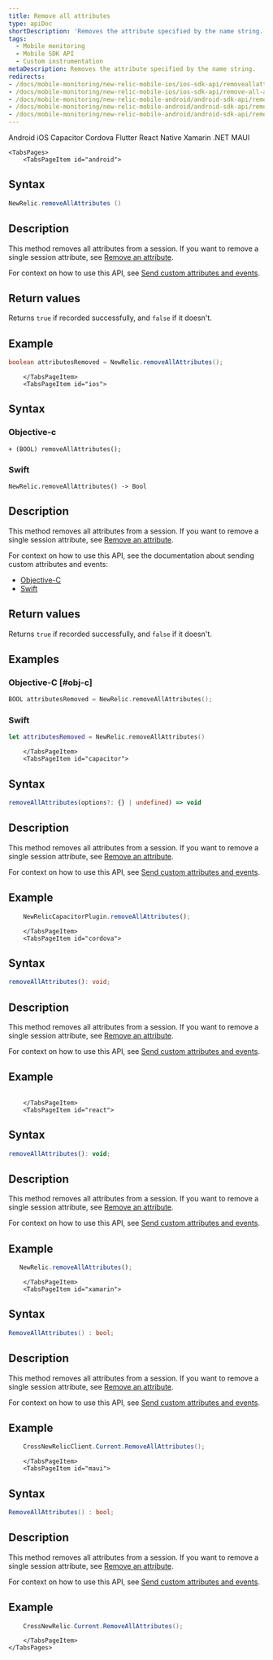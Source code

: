 ```yaml
---
title: Remove all attributes
type: apiDoc
shortDescription: 'Removes the attribute specified by the name string.'
tags:
  - Mobile monitoring
  - Mobile SDK API
  - Custom instrumentation
metaDescription: Removes the attribute specified by the name string.
redirects:
- /docs/mobile-monitoring/new-relic-mobile-ios/ios-sdk-api/removeallattributes-ios-sdk-api
- /docs/mobile-monitoring/new-relic-mobile-ios/ios-sdk-api/remove-all-attributes
- /docs/mobile-monitoring/new-relic-mobile-android/android-sdk-api/removeallattributes-android-agent-api
- /docs/mobile-monitoring/new-relic-mobile-android/android-sdk-api/removeallattributes-android-sdk-api
- /docs/mobile-monitoring/new-relic-mobile-android/android-sdk-api/remove-all-attributes
---
```


<Tabs>
	<TabsBar>
        <TabsBarItem id="android">
            Android
        </TabsBarItem>
        <TabsBarItem id="ios">
            iOS
        </TabsBarItem>
        <TabsBarItem id="capacitor">
            Capacitor
        </TabsBarItem>
        <TabsBarItem id="cordova">
            Cordova
        </TabsBarItem>
        <TabsBarItem id="flutter">
            Flutter
        </TabsBarItem>
        <TabsBarItem id="react">
            React Native
        </TabsBarItem>
        <TabsBarItem id="xamarin">
            Xamarin
        </TabsBarItem>
        <TabsBarItem id="maui">
            .NET MAUI
        </TabsBarItem>
    </TabsBar>

    <TabsPages>
        <TabsPageItem id="android">
## Syntax

```java
NewRelic.removeAllAttributes ()
```

## Description

This method removes all attributes from a session. If you want to remove a single session attribute, see [Remove an attribute](/docs/mobile-monitoring/new-relic-mobile/mobile-sdk-api/remove-all-attributes).

For context on how to use this API, see [Send custom attributes and events](/docs/mobile-monitoring/new-relic-mobile-android/install-configure/work-android-sdk-api#attributes-events-insights).

## Return values

Returns `true` if recorded successfully, and `false` if it doesn't.

## Example

```java
boolean attributesRemoved = NewRelic.removeAllAttributes();
```


        </TabsPageItem>
        <TabsPageItem id="ios">

## Syntax

### Objective-c

```
+ (BOOL) removeAllAttributes();
```

### Swift

```
NewRelic.removeAllAttributes() -> Bool
```

## Description

This method removes all attributes from a session. If you want to remove a single session attribute, see [Remove an attribute](/docs/mobile-monitoring/new-relic-mobile/mobile-sdk-api/remove-all-attributes).

For context on how to use this API, see the documentation about sending custom attributes and events:

* [Objective-C](/docs/mobile-monitoring/new-relic-mobile-ios/install-configure/work-ios-sdk-api#objc-custom-att-events)
* [Swift](/docs/mobile-monitoring/new-relic-mobile-ios/install-configure/work-ios-sdk-api#swift-custom-att-events)

## Return values

Returns `true` if recorded successfully, and `false` if it doesn't.

## Examples

### Objective-C [#obj-c]

```objectivec
BOOL attributesRemoved = NewRelic.removeAllAttributes();
```

### Swift

```swift
let attributesRemoved = NewRelic.removeAllAttributes()
```


        </TabsPageItem>
        <TabsPageItem id="capacitor">

## Syntax

```typescript
removeAllAttributes(options?: {} | undefined) => void
```

## Description

This method removes all attributes from a session. If you want to remove a single session attribute, see [Remove an attribute](/docs/mobile-monitoring/new-relic-mobile/mobile-sdk-api/remove-all-attributes).

For context on how to use this API, see [Send custom attributes and events](/docs/mobile-monitoring/new-relic-mobile-android/install-configure/work-android-sdk-api#attributes-events-insights).

## Example

```typescript
    NewRelicCapacitorPlugin.removeAllAttributes();
```

        </TabsPageItem>
        <TabsPageItem id="cordova">

## Syntax

```typescript
removeAllAttributes(): void;
```

## Description

This method removes all attributes from a session. If you want to remove a single session attribute, see [Remove an attribute](/docs/mobile-monitoring/new-relic-mobile/mobile-sdk-api/remove-all-attributes).

For context on how to use this API, see [Send custom attributes and events](/docs/mobile-monitoring/new-relic-mobile-android/install-configure/work-android-sdk-api#attributes-events-insights).

## Example

  ```js

  ```

        </TabsPageItem>
        <TabsPageItem id="react">

## Syntax

```js
removeAllAttributes(): void;
```

## Description

This method removes all attributes from a session. If you want to remove a single session attribute, see [Remove an attribute](/docs/mobile-monitoring/new-relic-mobile/mobile-sdk-api/remove-all-attributes).

For context on how to use this API, see [Send custom attributes and events](/docs/mobile-monitoring/new-relic-mobile-android/install-configure/work-android-sdk-api#attributes-events-insights).


## Example

 ```js
    NewRelic.removeAllAttributes();
  ```

        </TabsPageItem>
        <TabsPageItem id="xamarin">

## Syntax

```csharp
RemoveAllAttributes() : bool;
```

## Description

This method removes all attributes from a session. If you want to remove a single session attribute, see [Remove an attribute](/docs/mobile-monitoring/new-relic-mobile/mobile-sdk-api/remove-all-attributes).

For context on how to use this API, see [Send custom attributes and events](/docs/mobile-monitoring/new-relic-mobile-android/install-configure/work-android-sdk-api#attributes-events-insights).

## Example

``` csharp
    CrossNewRelicClient.Current.RemoveAllAttributes();
```

        </TabsPageItem>
        <TabsPageItem id="maui">

## Syntax

```csharp
RemoveAllAttributes() : bool;
```

## Description

This method removes all attributes from a session. If you want to remove a single session attribute, see [Remove an attribute](/docs/mobile-monitoring/new-relic-mobile/mobile-sdk-api/remove-all-attributes).

For context on how to use this API, see [Send custom attributes and events](/docs/mobile-monitoring/new-relic-mobile-android/install-configure/work-android-sdk-api#attributes-events-insights).

## Example

``` C#
    CrossNewRelic.Current.RemoveAllAttributes();
```
        </TabsPageItem>
    </TabsPages>
</Tabs>
